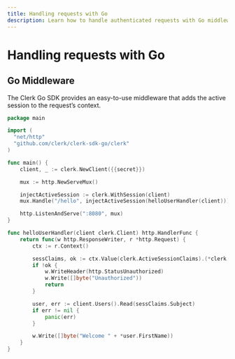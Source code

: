 ```yaml
---
title: Handling requests with Go
description: Learn how to handle authenticated requests with Go middleware using Clerk.
---
```


# Handling requests with Go

## Go Middleware

The Clerk Go SDK provides an easy-to-use middleware that adds the active session to the request’s context.

<InjectKeys>

```go filename=".env"
package main

import (
  "net/http"
  "github.com/clerk/clerk-sdk-go/clerk"
)

func main() {
	client, _ := clerk.NewClient({{secret}})

	mux := http.NewServeMux()

	injectActiveSession := clerk.WithSession(client)
	mux.Handle("/hello", injectActiveSession(helloUserHandler(client)))

	http.ListenAndServe(":8080", mux)
}

func helloUserHandler(client clerk.Client) http.HandlerFunc {
	return func(w http.ResponseWriter, r *http.Request) {
		ctx := r.Context()

		sessClaims, ok := ctx.Value(clerk.ActiveSessionClaims).(*clerk.SessionClaims)
		if !ok {
			w.WriteHeader(http.StatusUnauthorized)
			w.Write([]byte("Unauthorized"))
			return
		}

		user, err := client.Users().Read(sessClaims.Subject)
		if err != nil {
			panic(err)
		}

		w.Write([]byte("Welcome " + *user.FirstName))
	}
}
```

</InjectKeys>